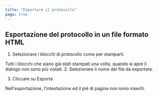 ```yaml
---
title: "Esportare il protocollo"
page: true
---
```

## Esportazione del protocollo in un file formato HTML

1. Selezionare i blocchi di protocollo come per stamparli.  


<Success>
Tutti i blocchi che siano gi&#224; stati stampati una volta, quando si apre il dialogo non sono pi&#249; vistati.

</Success>
2. Selezionare il nome del file da esportare.

3. Cliccare su <Border>Esporta</Border> 



<Success>
Nell&#39;esportazione, l&#39;intestazione ed il pi&#233; di pagina non sono inseriti.
</Success>
